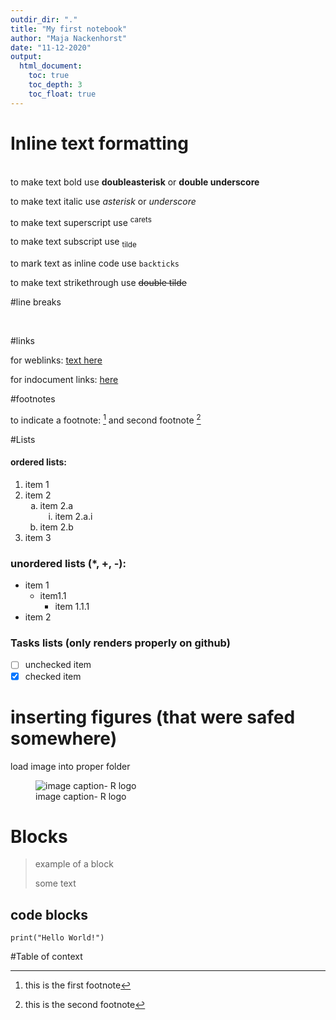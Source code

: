 ```yaml
---
outdir_dir: "."
title: "My first notebook"
author: "Maja Nackenhorst"
date: "11-12-2020"
output:
  html_document:
    toc: true
    toc_depth: 3
    toc_float: true
---
```


<!-- this is a comment -->

# Inline text formatting {#heading1}
\
to make text bold use **doubleasterisk** or __double underscore__

to make text italic use *asterisk* or _underscore_

to make text superscript use ^carets^

to make text subscript use ~tilde~

to mark text as inline code use `backticks`

to make text strikethrough use ~~double tilde~~ 


#line breaks

\

#links

for weblinks: [text here](link here)

for indocument links: [here](#heading1)

#footnotes

to indicate a footnote: [^1] and second footnote [^2]

[^1]: this is the first footnote
[^2]: this is the second footnote

#Lists

#### ordered lists:

1. item 1
2. item 2
    a. item 2.a
        i. item 2.a.i
    b. item 2.b

3. item 3

### unordered lists (*, +, -):

* item 1
    * item1.1
        * item 1.1.1
* item 2

### Tasks lists (only renders properly on github)

- [ ] unchecked item
- [x] checked item

# inserting figures (that were safed somewhere)

load image into proper folder

![image caption- R logo](img/download.png)

# Blocks

> example of a block
>
> some text

## code blocks
```
print("Hello World!")

```

#Table of context
